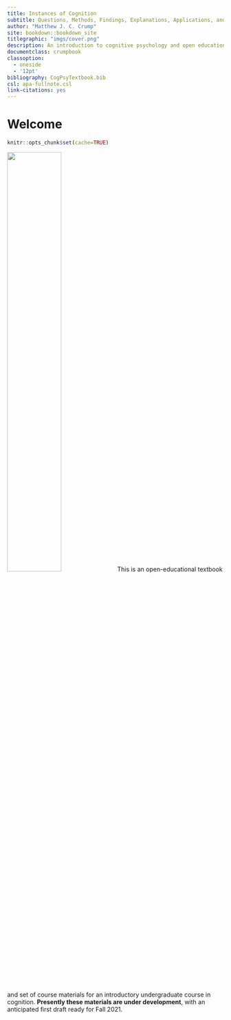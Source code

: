 ```yaml
--- 
title: Instances of Cognition
subtitle: Questions, Methods, Findings, Explanations, Applications, and Implications
author: "Matthew J. C. Crump"
site: bookdown::bookdown_site
titlegraphic: "imgs/cover.png"
description: An introduction to cognitive psychology and open educational resource
documentclass: crumpbook
classoption:
  - oneside
  - '12pt'
bibliography: CogPsyTextbook.bib
csl: apa-fullnote.csl
link-citations: yes
---
```


# Welcome {-}

```r
knitr::opts_chunk$set(cache=TRUE)
```

<img class="cover" src="imgs/cover.png" width="50%"/> This is an open-educational textbook and set of course materials for an introductory undergraduate course in cognition. **Presently these materials are under development**, with an anticipated first draft ready for Fall 2021.
